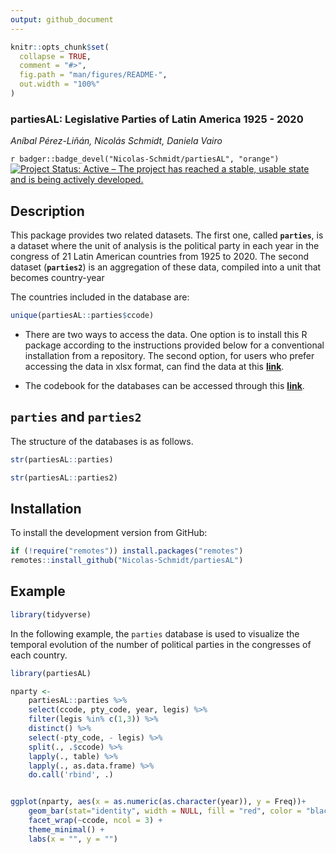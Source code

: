 ```yaml
---
output: github_document
---
```


<!-- README.md is generated from README.Rmd. Please edit that file -->

```r
knitr::opts_chunk$set(
  collapse = TRUE,
  comment = "#>",
  fig.path = "man/figures/README-",
  out.width = "100%"
)
```

### __partiesAL__:  Legislative Parties of Latin America 1925 - 2020


*Aníbal Pérez-Liñán, Nicolás Schmidt, Daniela Vairo*



<!-- badges: start -->
`r badger::badge_devel("Nicolas-Schmidt/partiesAL", "orange")`
[![Project Status: Active – The project has reached a stable, usable state and is being actively developed.](https://www.repostatus.org/badges/latest/active.svg)](https://www.repostatus.org/#active)

<!-- badges: end -->



## Description

This package provides two related datasets. The first one, called __`parties`__, is a dataset where the unit of analysis is the political party in each year in the congress of 21 Latin American countries from 1925 to 2020. The second dataset (__`parties2`__) is an aggregation of these data, compiled into a unit that becomes country-year

The countries included in the database are:
```r
unique(partiesAL::parties$ccode)
```


* There are two ways to access the data. One option is to install this R package according to the instructions provided below for a conventional installation from a repository. The second option, for users who prefer accessing the data in xlsx format, can find the data at this [__link__](https://github.com/Nicolas-Schmidt/partiesAL/tree/master/man/figures).


* The codebook for the databases can be accessed through this [__link__](https://github.com/Nicolas-Schmidt/partiesAL/tree/master/man/figures).




## `parties` and `parties2`

The structure of the databases is as follows.

```r
str(partiesAL::parties)
```


```r
str(partiesAL::parties2)
```




## Installation

To install the development version from GitHub:

``` r
if (!require("remotes")) install.packages("remotes")
remotes::install_github("Nicolas-Schmidt/partiesAL")
```


## Example
```r
library(tidyverse)

```

In the following example, the `parties` database is used to visualize the temporal evolution of the number of political parties in the congresses of each country.



```r
library(partiesAL)

nparty <- 
    partiesAL::parties %>% 
    select(ccode, pty_code, year, legis) %>% 
    filter(legis %in% c(1,3)) %>% 
    distinct() %>%
    select(-pty_code, - legis) %>% 
    split(., .$ccode) %>% 
    lapply(., table) %>% 
    lapply(., as.data.frame) %>% 
    do.call('rbind', .) 


ggplot(nparty, aes(x = as.numeric(as.character(year)), y = Freq))+
    geom_bar(stat="identity", width = NULL, fill = "red", color = "black")+ 
    facet_wrap(~ccode, ncol = 3) + 
    theme_minimal() +
    labs(x = "", y = "")


```
